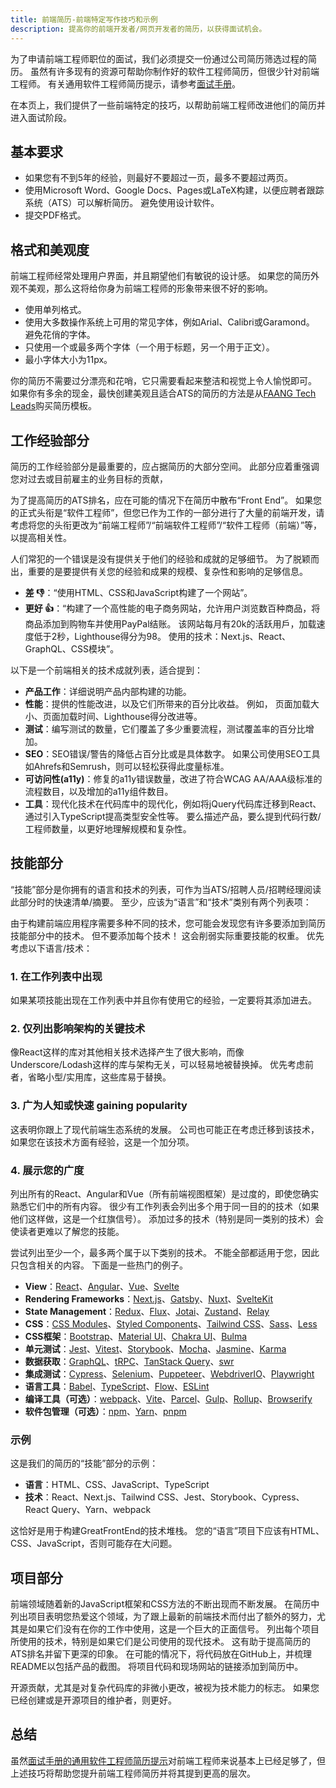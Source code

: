 ```yaml
---
title: 前端简历-前端特定写作技巧和示例
description: 提高你的前端开发者/网页开发者的简历，以获得面试机会。
---
```


为了申请前端工程师职位的面试，我们必须提交一份通过公司简历筛选过程的简历。 虽然有许多现有的资源可帮助你制作好的软件工程师简历，但很少针对前端工程师。 有关通用软件工程师简历提示，请参考[面试手册](https://www.techinterviewhandbook.org/resume/)。

在本页上，我们提供了一些前端特定的技巧，以帮助前端工程师改进他们的简历并进入面试阶段。

## 基本要求

-   如果您有不到5年的经验，则最好不要超过一页，最多不要超过两页。
-   使用Microsoft Word、Google Docs、Pages或LaTeX构建，以便应聘者跟踪系统（ATS）可以解析简历。 避免使用设计软件。
-   提交PDF格式。

## 格式和美观度

前端工程师经常处理用户界面，并且期望他们有敏锐的设计感。 如果您的简历外观不美观，那么这将给你身为前端工程师的形象带来很不好的影响。

-   使用单列格式。
-   使用大多数操作系统上可用的常见字体，例如Arial、Calibri或Garamond。 避免花俏的字体。
-   只使用一个或最多两个字体（一个用于标题，另一个用于正文）。
-   最小字体大小为11px。

你的简历不需要过分漂亮和花哨，它只需要看起来整洁和视觉上令人愉悦即可。 如果你有多余的现金，最快创建美观且适合ATS的简历的方法是从[FAANG Tech Leads](https://www.faangtechleads.com/)购买简历模板。

## 工作经验部分

简历的工作经验部分是最重要的，应占据简历的大部分空间。 此部分应着重强调您对过去或目前雇主的业务目标的贡献，

为了提高简历的ATS排名，应在可能的情况下在简历中散布“Front End”。 如果您的正式头衔是“软件工程师”，但您已作为工作的一部分进行了大量的前端开发，请考虑将您的头衔更改为“前端工程师”/“前端软件工程师”/“软件工程师（前端）”等，以提高相关性。

人们常犯的一个错误是没有提供关于他们的经验和成就的足够细节。 为了脱颖而出，重要的是要提供有关您的经验和成果的规模、复杂性和影响的足够信息。

-   **差 👎**：“使用HTML、CSS和JavaScript构建了一个网站”。
-   **更好 👍**：“构建了一个高性能的电子商务网站，允许用户浏览数百种商品，将商品添加到购物车并使用PayPal结账。 该网站每月有20k的活跃用戶，加载速度低于2秒，Lighthouse得分为98。 使用的技术：Next.js、React、GraphQL、CSS模块”。

以下是一个前端相关的技术成就列表，适合提到：

-   **产品工作**：详细说明产品内部构建的功能。
-   **性能**：提供的性能改进，以及它们所带来的百分比收益。 例如， 页面加载大小、页面加载时间、Lighthouse得分改进等。
-   **测试**：编写测试的数量，它们覆盖了多少重要流程，测试覆盖率的百分比增加。
-   **SEO**：SEO错误/警告的降低占百分比或是具体数字。 如果公司使用SEO工具如Ahrefs和Semrush，则可以轻松获得此度量标准。
-   **可访问性(a11y)**：修复的a11y错误数量，改进了符合WCAG AA/AAA级标准的流程数目，以及增加的a11y组件数目。
-   **工具**：现代化技术在代码库中的现代化，例如将jQuery代码库迁移到React、通过引入TypeScript提高类型安全性等。 要么描述产品，要么提到代码行数/工程师数量，以更好地理解规模和复杂性。

## 技能部分

“技能”部分是你拥有的语言和技术的列表，可作为当ATS/招聘人员/招聘经理阅读此部分时的快速清单/摘要。 至少，应该为“语言”和“技术”类别有两个列表项：

由于构建前端应用程序需要多种不同的技术，您可能会发现您有许多要添加到简历技能部分中的技术。 但不要添加每个技术！ 这会削弱实际重要技能的权重。 优先考虑以下语言/技术：

### 1.  在工作列表中出现

如果某项技能出现在工作列表中并且你有使用它的经验，一定要将其添加进去。

### 2.  仅列出影响架构的关键技术

像React这样的库对其他相关技术选择产生了很大影响，而像Underscore/Lodash这样的库与架构无关，可以轻易地被替换掉。 优先考虑前者，省略小型/实用库，这些库易于替换。

### 3.  广为人知或快速 gaining popularity

这表明你跟上了现代前端生态系统的发展。 公司也可能正在考虑迁移到该技术，如果您在该技术方面有经验，这是一个加分项。

### 4.  展示您的广度

列出所有的React、Angular和Vue（所有前端视图框架）是过度的，即使您确实熟悉它们中的所有内容。 很少有工作列表会列出多个用于同一目的的技术（如果他们这样做，这是一个红旗信号）。 添加过多的技术（特别是同一类别的技术）会使读者更难以了解您的技能。

尝试列出至少一个，最多两个属于以下类别的技术。 不能全部都适用于您，因此只包含相关的内容。 下面是一些热门的例子。

-   **View**：[React](https://reactjs.org/)、[Angular](https://angular.io/)、[Vue](https://vuejs.org/)、[Svelte](https://svelte.dev/)
-   **Rendering Frameworks**：[Next.js](https://nextjs.org/)、[Gatsby](https://www.gatsbyjs.com/)、[Nuxt](https://nuxtjs.org/)、[SvelteKit](https://kit.svelte.dev/)
-   **State Management**：[Redux](https://redux.js.org/)、[Flux](https://facebook.github.io/flux/)、[Jotai](https://jotai.org/)、[Zustand](https://github.com/pmndrs/zustand)、[Relay](https://relay.dev/)
-   **CSS**：[CSS Modules](https://github.com/css-modules/css-modules)、[Styled Components](https://styled-components.com/)、[Tailwind CSS](https://tailwindcss.com/)、[Sass](https://sass-lang.com/)、[Less](https://lesscss.org/)
-   **CSS框架**：[Bootstrap](https://getbootstrap.com/)、[Material UI](https://mui.com/)、[Chakra UI](https://chakra-ui.com/)、[Bulma](https://bulma.io/)
-   **单元测试**：[Jest](https://jestjs.io/)、[Vitest](https://vitest.dev/)、[Storybook](https://storybook.js.org/)、[Mocha](https://mochajs.org/)、[Jasmine](https://jasmine.github.io/)、[Karma](https://karma-runner.github.io/latest/index.html)
-   **数据获取**：[GraphQL](https://graphql.org/)、[tRPC](https://trpc.io/)、[TanStack Query](https://tanstack.com/query/v3/)、[swr](https://swr.vercel.app/)
-   **集成测试**：[Cypress](https://www.cypress.io/)、[Selenium](https://www.selenium.dev/)、[Puppeteer](https://pptr.dev/)、[WebdriverIO](https://webdriver.io/)、[Playwright](https://playwright.dev/)
-   **语言工具**：[Babel](https://babeljs.io/)、[TypeScript](https://www.typescriptlang.org/)、[Flow](https://flow.org/)、[ESLint](https://eslint.org/)
-   **编译工具（可选）**：[webpack](https://webpack.js.org/)、[Vite](https://vitejs.dev/)、[Parcel](https://parceljs.org/)、[Gulp](https://gulpjs.com/)、[Rollup](https://rollupjs.org/)、[Browserify](https://browserify.org/)
-   **软件包管理（可选）**：[npm](https://www.npmjs.com/)、[Yarn](https://yarnpkg.com/)、[pnpm](https://pnpm.io/)

### 示例

这是我们的简历的“技能”部分的示例：

-   **语言**：HTML、CSS、JavaScript、TypeScript
-   **技术**：React、Next.js、Tailwind CSS、Jest、Storybook、Cypress、React Query、Yarn、webpack

这恰好是用于构建GreatFrontEnd的技术堆栈。 您的“语言”项目下应该有HTML、CSS、JavaScript，否则可能存在大问题。

## 项目部分

前端领域随着新的JavaScript框架和CSS方法的不断出现而不断发展。 在简历中列出项目表明您热爱这个领域，为了跟上最新的前端技术而付出了额外的努力，尤其是如果它们没有在你的工作中使用，这是一个巨大的正面信号。 列出每个项目所使用的技术，特别是如果它们是公司使用的现代技术。 这有助于提高简历的ATS排名并留下更深的印象。 在可能的情况下，将代码放在GitHub上，并梳理README以包括产品的截图。 将项目代码和现场网站的链接添加到简历中。

开源贡献，尤其是对复杂代码库的非微小更改，被视为技术能力的标志。 如果您已经创建或是开源项目的维护者，则更好。

## 总结

虽然[面试手册的通用软件工程师简历提示](https://www.techinterviewhandbook.org/resume/)对前端工程师来说基本上已经足够了，但上述技巧将帮助您提升前端工程师简历并将其提到更高的层次。
